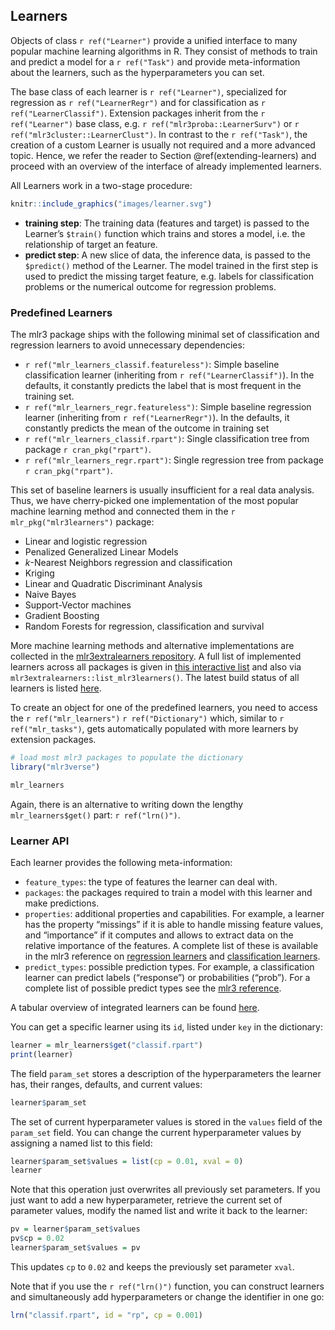 ## Learners {#learners}

Objects of class `r ref("Learner")` provide a unified interface to many popular machine learning algorithms in R.
They consist of methods to train and predict a model for a `r ref("Task")` and provide meta-information about the learners, such as the hyperparameters you can set.

The base class of each learner is `r ref("Learner")`, specialized for regression as `r ref("LearnerRegr")` and for classification as `r ref("LearnerClassif")`.
Extension packages inherit from the `r ref("Learner")` base class, e.g. `r ref("mlr3proba::LearnerSurv")` or `r ref("mlr3cluster::LearnerClust")`.
In contrast to the `r ref("Task")`, the creation of a custom Learner is usually not required and a more advanced topic.
Hence, we refer the reader to Section \@ref(extending-learners) and proceed with an overview of the interface of already implemented learners.

All Learners work in a two-stage procedure:
```r
knitr::include_graphics("images/learner.svg")
```

* **training step**: The training data (features and target) is passed to the Learner's `$train()` function which trains and stores a model, i.e. the relationship of target an feature.
* **predict step**: A new slice of data, the inference data, is passed to the `$predict()` method of the Learner.
  The model trained in the first step is used to predict the missing target feature, e.g. labels for classification problems or the numerical outcome for regression problems.


### Predefined Learners

The mlr3 package ships with the following minimal set of classification and regression learners to avoid unnecessary dependencies:

* `r ref("mlr_learners_classif.featureless")`: Simple baseline classification learner (inheriting from `r ref("LearnerClassif")`).
  In the defaults, it constantly predicts the label that is most frequent in the training set.
* `r ref("mlr_learners_regr.featureless")`: Simple baseline regression learner (inheriting from `r ref("LearnerRegr")`).
  In the defaults, it constantly predicts the mean of the outcome in training set
* `r ref("mlr_learners_classif.rpart")`: Single classification tree from package `r cran_pkg("rpart")`.
* `r ref("mlr_learners_regr.rpart")`: Single regression tree from package `r cran_pkg("rpart")`.

This set of baseline learners is usually insufficient for a real data analysis.
Thus, we have cherry-picked one implementation of the most popular machine learning method and connected them in the `r mlr_pkg("mlr3learners")` package:

* Linear and logistic regression
* Penalized Generalized Linear Models
* $k$-Nearest Neighbors regression and classification
* Kriging
* Linear and Quadratic Discriminant Analysis
* Naive Bayes
* Support-Vector machines
* Gradient Boosting
* Random Forests for regression, classification and survival

More machine learning methods and alternative implementations are collected in the [mlr3extralearners repository](https://github.com/mlr-org/mlr3extralearners/).
A full list of implemented learners across all packages is given in [this interactive list](https://mlr3extralearners.mlr-org.com/articles/learners/list_learners.html) and also via `mlr3extralearners::list_mlr3learners()`.
The latest build status of all learners is listed [here](https://mlr3extralearners.mlr-org.com/articles/learners/learner_status.html).


To create an object for one of the predefined learners, you need to access the `r ref("mlr_learners")` `r ref("Dictionary")` which, similar to `r ref("mlr_tasks")`, gets automatically populated with more learners by extension packages.

```r
# load most mlr3 packages to populate the dictionary
library("mlr3verse")

mlr_learners
```

Again, there is an alternative to writing down the lengthy `mlr_learners$get()` part: `r ref("lrn()")`.

### Learner API

Each learner provides the following meta-information:

* `feature_types`: the type of features the learner can deal with.
* `packages`: the packages required to train a model with this learner and make predictions.
* `properties`: additional properties and capabilities.
  For example, a learner has the property "missings" if it is able to handle missing feature values, and "importance" if it computes and allows to extract data on the relative importance of the features.
  A complete list of these is available in the mlr3 reference on [regression learners](https://mlr3.mlr-org.com/reference/LearnerRegr.html#construction) and [classification learners](https://mlr3.mlr-org.com/reference/LearnerClassif.html#construction).
* `predict_types`: possible prediction types. For example, a classification learner can predict labels ("response") or probabilities ("prob"). For a complete list of possible predict types see the [mlr3 reference](https://mlr3.mlr-org.com/reference/Learner.html#construction).

A tabular overview of integrated learners can be found [here](https://mlr3extralearners.mlr-org.com/articles/learners/list_learners.html).

You can get a specific learner using its `id`, listed under `key` in the dictionary:

```r
learner = mlr_learners$get("classif.rpart")
print(learner)
```

The field `param_set` stores a description of the hyperparameters the learner has, their ranges, defaults, and current values:

```r
learner$param_set
```

The set of current hyperparameter values is stored in the `values` field of the `param_set` field.
You can change the current hyperparameter values by assigning a named list to this field:

```r
learner$param_set$values = list(cp = 0.01, xval = 0)
learner
```

Note that this operation just overwrites all previously set parameters.
If you just want to add a new hyperparameter, retrieve the current set of parameter values, modify the named list and write it back to the learner:

```r
pv = learner$param_set$values
pv$cp = 0.02
learner$param_set$values = pv
```

This updates `cp` to `0.02` and keeps the previously set parameter `xval`.

Note that if you use the `r ref("lrn()")` function, you can construct learners and simultaneously add hyperparameters or change the identifier in one go:

```r
lrn("classif.rpart", id = "rp", cp = 0.001)
```
